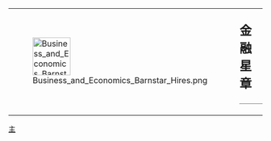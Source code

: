 {| style="border: 1px solid {{{border|gray}}}; background-color: {{{color|#fdffe7}}};"
|rowspan="2" valign="top" | [[File:Business and Economics Barnstar Hires.png|75px]]
|rowspan="2" |
|style="font-size: x-large; padding: 0; vertical-align: bottom; height: 1.1em;" | '''金融星章'''
|-
|style="vertical-align: top; border-top: 1px solid gray;" | {{{1}}}
|}<noinclude>
[[Category:維基星章模板|主]]

</noinclude>